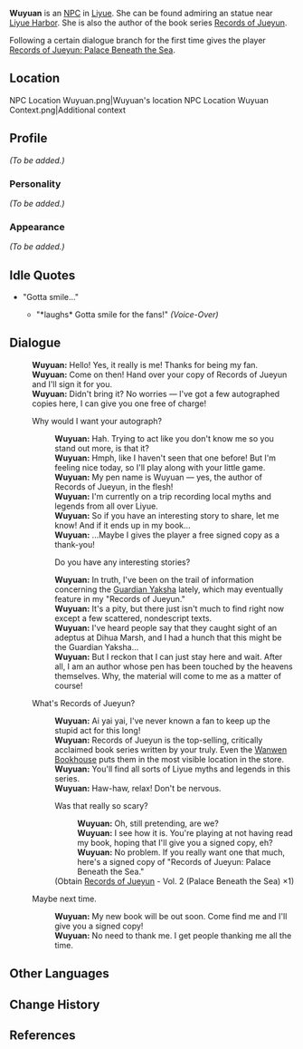 {{Meta
<!-- Remove this template after adding the missing info -->
|missing_NPC_profile  = yes
}}
{{Character Infobox
|type             = NPC
|image            = NPC Wuyuan.png
|name             = Wuyuan
|region           = Liyue
|title            = Writer
|dialoguereward   = {{Card|Records of Jueyun|Vol. II}}
|voiceJP          = [http://amuleto.jp/talents/amemiyamito.html Amemiya Mito (雨宮 美都)]<ref>Amuleto: [http://amuleto.jp/talents/amemiyamito.html JP VA's Profile]</ref>
}}
'''Wuyuan''' is an [[NPC]] in [[Liyue]]. She can be found admiring an statue near [[Liyue Harbor]]. She is also the author of the book series [[Records of Jueyun]].

Following a certain dialogue branch for the first time gives the player [[Records of Jueyun: Palace Beneath the Sea]].

==Location==
<gallery hideaddbutton="true" captionalign="center">
NPC Location Wuyuan.png|Wuyuan's location
NPC Location Wuyuan Context.png|Additional context
</gallery>

==Profile==
<!-- detailed story/lore information goes here -->
''(To be added.)''

===Personality===
''(To be added.)''

===Appearance===
''(To be added.)''

==Idle Quotes==
* "Gotta smile..."
**{{A|VO Wuyuan 01.ogg}} "*laughs* Gotta smile for the fans!" ''(Voice-Over)''

==Dialogue==
{{Dialogue start}}
:'''Wuyuan:''' Hello! Yes, it really is me! Thanks for being my fan.
:'''Wuyuan:''' Come on then! Hand over your copy of Records of Jueyun and I'll sign it for you.
:'''Wuyuan:''' Didn't bring it? No worries &mdash; I've got a few autographed copies here, I can give you one free of charge!
:{{DIcon}} Why would I want your autograph?
::'''Wuyuan:''' Hah. Trying to act like you don't know me so you stand out more, is that it?
::'''Wuyuan:''' Hmph, like I haven't seen that one before! But I'm feeling nice today, so I'll play along with your little game.
::'''Wuyuan:''' My pen name is Wuyuan &mdash; yes, the author of Records of Jueyun, in the flesh!
::'''Wuyuan:''' I'm currently on a trip recording local myths and legends from all over Liyue.
::'''Wuyuan:''' So if you have an interesting story to share, let me know! And if it ends up in my book...
::'''Wuyuan:''' ...Maybe I gives the player a free signed copy as a thank-you!
::{{DIcon}} Do you have any interesting stories?
::'''Wuyuan:''' In truth, I've been on the trail of information concerning the [[Adepti#Guardian Yaksha|Guardian Yaksha]] lately, which may eventually feature in my "Records of Jueyun."
::'''Wuyuan:''' It's a pity, but there just isn't much to find right now except a few scattered, nondescript texts.
::'''Wuyuan:''' I've heard people say that they caught sight of an adeptus at Dihua Marsh, and I had a hunch that this might be the Guardian Yaksha...
::'''Wuyuan:''' But I reckon that I can just stay here and wait. After all, I am an author whose pen has been touched by the heavens themselves. Why, the material will come to me as a matter of course!
:{{DIcon}} What's Records of Jueyun?
::'''Wuyuan:''' Ai yai yai, I've never known a fan to keep up the stupid act for this long!
::'''Wuyuan:''' Records of Jueyun is the top-selling, critically acclaimed book series written by your truly. Even the [[Wanwen Bookhouse]] puts them in the most visible location in the store.
::'''Wuyuan:''' You'll find all sorts of Liyue myths and legends in this series.
::'''Wuyuan:''' Haw-haw, relax! Don't be nervous.
::{{DIcon|Reward}} Was that really so scary?
:::'''Wuyuan:''' Oh, still pretending, are we?
:::'''Wuyuan:''' I see how it is. You're playing at not having read my book, hoping that I'll give you a signed copy, eh?
:::'''Wuyuan:''' No problem. If you really want one that much, here's a signed copy of "Records of Jueyun: Palace Beneath the Sea."
::;(Obtain [[Records of Jueyun]] - Vol. 2 (Palace Beneath the Sea) ×1)
:{{DIcon}} Maybe next time.
::'''Wuyuan:''' My new book will be out soon. Come find me and I'll give you a signed copy!
::'''Wuyuan:''' No need to thank me. I get people thanking me all the time.
{{Dialogue end}}

==Other Languages==
{{Other Languages
|default_hidden = 1
|en      = Wuyuan
|zhs     = 无怨
|zhs_rm  = Wúyuàn
|zht     = 無怨
|zht_rm  = Wúyuàn
|ja      = 無怨
|ja_rm   = Muen{{Assumed}}
|ko      = 무원
|ko_rm   = Muwon
|es      = Wuyuan
|fr      = Wuyuan
|ru      = Ву Юань
|th      = Wuyuan
|vi      = Wuyuan
|de      = Wuyuan
|id      = Wuyuan
|pt      = Wuyuan
}}

==Change History==
{{Change History|1.0}}

==References==
{{Reflist}}